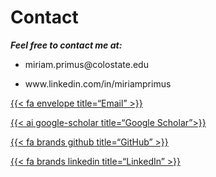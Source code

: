 # Contact

***Feel free to contact me at:***

-   miriam.primus\@colostate.edu

-   www.linkedin.com/in/miriamprimus

::: icon-container
[{{< fa envelope title="Email" >}}](mailto:miriam.primus@colostate.edu)

[{{< ai google-scholar title="Google Scholar">}}](https://scholar.google.com/citations?user=HOsnJjcAAAAJ&hl=en)

[{{< fa brands github title="GitHub" >}}](https://github.com/miriam-primus/)

[{{< fa brands linkedin title="LinkedIn" >}}](www.linkedin.com/in/miriamprimus)
:::
